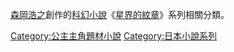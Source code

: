 [[森岡浩之|森岡浩之]]創作的[[科幻小說|科幻小說]]《[[星界的紋章|星界的紋章]]》系列相關分類。


[[Category:公主主角題材小說|Category:公主主角題材小說]]
[[Category:日本小說系列|Category:日本小說系列]]